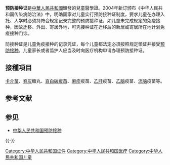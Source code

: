 {{Unreferenced|time=2022-06-02T07:11:28+00:00}}
'''预防接种证'''是[[中華人民共和國|中華人民共和國]]頒發的兒童醫學證。2004年新订颁布《中华人民共和国传染病防治法》中，明确国家对儿童实行预防接种证制度，要求儿童在办理入托、入学时必须持符合规定记录完整的预防接种证，如儿童未完成规定的免疫接种，因故迁移、外出、寄居外地，可凭接种证在迁移后的新居或寄居所在地计划免疫接种门诊。

防接种证是儿童免疫接种的记录凭证，每个儿童都法定必須按照规定領证并接受[[预防接种|预防接种]]。儿童家长或者监护人应当及时向医疗机构申请办理预防接种证。

==接種項目==
[[卡介苗|卡介苗]]、[[脊灰|脊灰]]糖丸、[[百白破疫苗|百白破疫苗]]、[[麻疹|麻疹]]疫苗、[[乙肝|乙肝]]疫苗、[[乙脑|乙脑]]疫苗、[[流脑|流脑]]疫苗等。

== 参考文献 ==
{{Reflist|2}}

==参见==
*[[中华人民共和国预防接种|中华人民共和国预防接种]]

{{-}}
{{中华人民共和国内地婚姻家庭相关证件}}
{{PRChina-stub}}

[[Category:中华人民共和国证件|Category:中华人民共和国证件]]
[[Category:中华人民共和国医疗|Category:中华人民共和国医疗]]
[[Category:中华人民共和国儿童|Category:中华人民共和国儿童]]